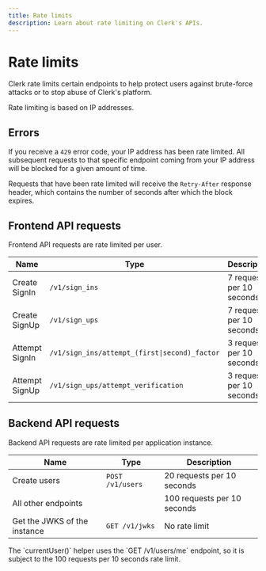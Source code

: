 ```yaml
---
title: Rate limits
description: Learn about rate limiting on Clerk's APIs.
---
```


# Rate limits

Clerk rate limits certain endpoints to help protect users against brute-force attacks or to stop abuse of Clerk's platform.

Rate limiting is based on IP addresses.

## Errors

If you receive a `429` error code, your IP address has been rate limited. All subsequent requests to that specific endpoint coming from your IP address will be blocked for a given amount of time.

Requests that have been rate limited will receive the `Retry-After` response header, which contains the number of seconds after which the block expires.

## Frontend API requests

Frontend API requests are rate limited per user.

| Name | Type | Description |
| --- | --- | --- |
| Create SignIn | `/v1/sign_ins` | 7 requests per 10 seconds |
| Create SignUp | `/v1/sign_ups` | 7 requests per 10 seconds |
| Attempt SignIn | `/v1/sign_ins/attempt_(first\|second)_factor` | 3 requests per 10 seconds |
| Attempt SignUp | `/v1/sign_ups/attempt_verification` | 3 requests per 10 seconds |

## Backend API requests

Backend API requests are rate limited per application instance.

| Name | Type | Description |
| --- | --- | --- |
| Create users | `POST /v1/users` | 20 requests per 10 seconds |
| All other endpoints | | 100 requests per 10 seconds |
| Get the JWKS of the instance | `GET /v1/jwks` | No rate limit |

<Callout type="info">
  The `currentUser()` helper uses the `GET /v1/users/me` endpoint, so it is subject to the 100 requests per 10 seconds rate limit.
</Callout>
